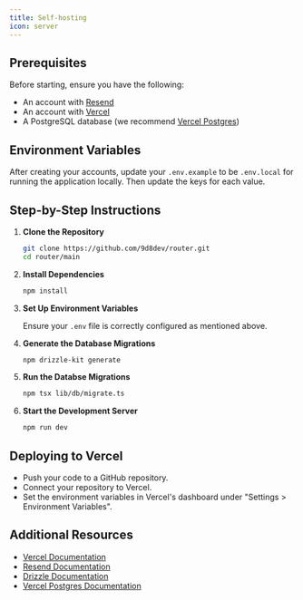 ```yaml
---
title: Self-hosting
icon: server
---
```


## Prerequisites

Before starting, ensure you have the following:

- An account with [Resend](https://resend.com/)
- An account with [Vercel](https://vercel.com/)
- A PostgreSQL database (we recommend [Vercel Postgres](https://vercel.com/docs/storage/vercel-postgres))

## Environment Variables

After creating your accounts, update your `.env.example` to be `.env.local` for running the application locally. Then update the keys for each value.

## Step-by-Step Instructions

1. **Clone the Repository**

   ```sh
   git clone https://github.com/9d8dev/router.git
   cd router/main
   ```

2. **Install Dependencies**

   ```sh
   npm install
   ```

3. **Set Up Environment Variables**

   Ensure your `.env` file is correctly configured as mentioned above.

4. **Generate the Database Migrations**

   ```sh
   npm drizzle-kit generate
   ```

5. **Run the Databse Migrations**

   ```sh
   npm tsx lib/db/migrate.ts
   ```

6. **Start the Development Server**

   ```sh
   npm run dev
   ```

## Deploying to Vercel

- Push your code to a GitHub repository.
- Connect your repository to Vercel.
- Set the environment variables in Vercel's dashboard under "Settings > Environment Variables".

## Additional Resources

- [Vercel Documentation](https://vercel.com/docs)
- [Resend Documentation](https://resend.com/docs)
- [Drizzle Documentation](https://orm.drizzle.team/docs/overview)
- [Vercel Postgres Documentation](https://vercel.com/docs/storage/vercel-postgres)
